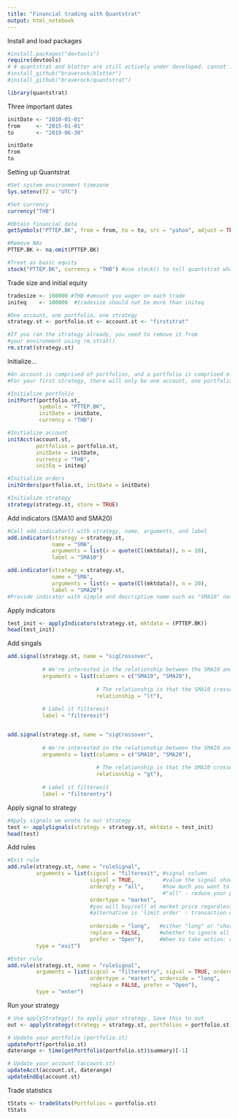 ```yaml
---
title: "Financial trading with Quantstrat"
output: html_notebook
---
```


Install and load packages
```r
#install.packages("devtools")
require(devtools)
# # quantstrat and blotter are still actively under developed. cannot install from CRAN
#install_github("braverock/blotter") 
#install_github("braverock/quantstrat")

library(quantstrat)
```
Three important dates
```r
initDate <- "2010-01-01"
from     <- "2015-01-01"
to       <- "2019-06-30"

initDate
from 
to
```

Setting up Quantstrat
```r
#Set system environment timezone
Sys.setenv(TZ = "UTC")

#Set currency
currency("THB")

#Obtain financial data
getSymbols("PTTEP.BK", from = from, to = to, src = "yahoo", adjust = TRUE)

#Remove NAs 
PTTEP.BK <- na.omit(PTTEP.BK)

#Treat as basic equity
stock("PTTEP.BK", currency = "THB") #use stock() to tell quantstrat what instruments will be present for the simulation
```

Trade size and initial equity
```r
tradesize <- 100000 #THB #amount you wager on each trade
initeq    <- 100000  #tradesize should not be more than initeq
```


```r
#One account, one portfolio, one strategy
strategy.st <- portfolio.st <- account.st <- "firststrat"

#If you ran the strategy already, you need to remove it from
#your environment using rm.strat()
rm.strat(strategy.st)
```

Initialize...

```r
#An account is comprised of portfolios, and a portfolio is comprised of strategies. 
#For your first strategy, there will only be one account, one portfolio, and one strategy.

#Initialize portfolio
initPortf(portfolio.st,
          symbols = "PTTEP.BK",
          initDate = initDate,
          currency = "THB")

#Initialize account
initAcct(account.st,
         portfolios = portfolio.st,
         initDate = initDate,
         currency = "THB",
         initEq = initeq)

#Initialize orders
initOrders(portfolio.st, initDate = initDate)

#Initialize strategy
strategy(strategy.st, store = TRUE)

```

Add indicators (SMA10 and SMA20)
```r
#Call add.indicator() with strategy, name, arguments, and label
add.indicator(strategy = strategy.st,
              name = "SMA",        
              arguments = list(x = quote(Cl(mktdata)), n = 10),
              label = "SMA10")     

add.indicator(strategy = strategy.st,
              name = "SMA",
              arguments = list(x = quote(Cl(mktdata)), n = 20),
              label = "SMA20")
#Provide indicator with simple and descriptive name such as "SMA10" not just "SMA"
```

Apply indicators
```r
test_init <- applyIndicators(strategy.st, mktdata = (PTTEP.BK))
head(test_init)
```

Add singals
```r
add.signal(strategy.st, name = "sigCrossover",
           
           # We're interested in the relationship between the SMA10 and the SMA20
           arguments = list(columns = c("SMA10", "SMA20"),
                            
                            # The relationship is that the SMA10 crosses under the SMA20
                            relationship = "lt"),
           
           # Label it filterexit
           label = "filterexit")


add.signal(strategy.st, name = "sigCrossover",
           
           # We're interested in the relationship between the SMA10 and the SMA20
           arguments = list(columns = c("SMA10", "SMA20"),
                            
                            # The relationship is that the SMA10 crosses under the SMA20
                            relationship = "gt"),
           
           # Label it filterexit
           label = "filterentry")
```

Apply signal to strategy
```r
#Apply signals we wrote to our strategy
test <- applySignals(strategy = strategy.st, mktdata = test_init)
head(test)
```

Add rules
```r
#Exit rule
add.rule(strategy.st, name = "ruleSignal", 
         arguments = list(sigcol = "filterexit", #signal column
                          sigval = TRUE,         #value the signal should take to trigger the rule
                          orderqty = "all",      #how much you want to buy or sell
                                                 #"all" - reduce your position to zero instantly
                          ordertype = "market", 
                          #you will buy/sell at market price regardless of market condition
                          #alternative is 'limit order' - transaction occurs if conditions are met
                          
                          orderside = "long",   #either "long" or "short"
                          replace = FALSE,      #whether to ignore all other signals on the same date that    strategy acts upon one signal
                          prefer = "Open"),     #When to take action: open, high, low, close 
         type = "exit")

#Enter rule
add.rule(strategy.st, name = "ruleSignal", 
         arguments = list(sigcol = "filterentry", sigval = TRUE, orderqty = 1000, 
                          ordertype = "market", orderside = "long", 
                          replace = FALSE, prefer = "Open"), 
         type = "enter")
```

Run your strategy
```r
# Use applyStrategy() to apply your strategy. Save this to out
out <- applyStrategy(strategy = strategy.st, portfolios = portfolio.st)

# Update your portfolio (portfolio.st)
updatePortf(portfolio.st)
daterange <- time(getPortfolio(portfolio.st)$summary)[-1]

# Update your account (account.st)
updateAcct(account.st, daterange)
updateEndEq(account.st)

```

Trade statistics
```r
tStats <- tradeStats(Portfolios = portfolio.st)
tStats
```

